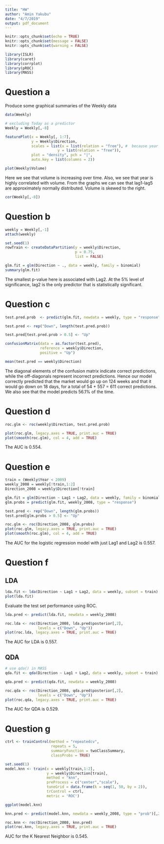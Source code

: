 ```yaml
---
title: "HW"
author: "Amin Yakubu"
date: "4/7/2019"
output: pdf_document
---
```


```r
knitr::opts_chunk$set(echo = TRUE)
knitr::opts_chunk$set(message = FALSE)
knitr::opts_chunk$set(warning = FALSE)
```

```r
library(ISLR)
library(caret)
library(corrplot)
library(pROC)
library(MASS)
```

# Question a

Produce some graphical summaries of the Weekly data

```r
data(Weekly)

# excluding Today as a predictor
Weekly = Weekly[,-8]
```

```r
featurePlot(x = Weekly[, 1:7], 
            y = Weekly$Direction,
            scales = list(x = list(relation = "free"), #  because year is on a different scale
                        y = list(relation = "free")),
            plot = "density", pch = "|",
            auto.key = list(columns = 2))
```

```r
plot(Weekly$Volume)
```

Here we see that volume is increasing over time. Also, we see that year is highly correlated with volume. From the graphs we can see that lag1-lag5 are approximately normally distributed. Volume is skewed to the right. 

```r
cor(Weekly[,-8])
```

# Question b  

```r
weekly = Weekly[,-1]
attach(weekly)
```

```r
set.seed(1)
rowTrain <- createDataPartition(y = weekly$Direction,
                                p = 0.75,
                                list = FALSE)
```

```r
glm.fit = glm(Direction ~ ., data = weekly, family = binomial)
summary(glm.fit)
```

The smallest p-value here is associated with Lag2. At the 5% level of significance, lag2 is the only predictor that is statistically significant. 

# Question c

```r
test.pred.prob  <- predict(glm.fit, newdata = weekly, type = "response")

test.pred <- rep("Down", length(test.pred.prob))

test.pred[test.pred.prob > 0.5] <- "Up"
```

```r
confusionMatrix(data = as.factor(test.pred),
                reference = weekly$Direction,
                positive = "Up")

mean(test.pred == weekly$Direction)
```

The diagonal elements of the confusion matrix indicate correct predictions, while the off-diagonals represent incorrect predictions. Hence our model correctly predicted that the market would go up on 124 weeks and that it would go down on 18 days, for a total of 54 + 557 = 611 correct predictions. We also see that the model predicts 56.1% of the time. 

# Question d

```r
roc.glm <- roc(weekly$Direction, test.pred.prob)

plot(roc.glm, legacy.axes = TRUE, print.auc = TRUE)
plot(smooth(roc.glm), col = 4, add = TRUE)
```

The AUC is 0.554. 

# Question e

```r
train = (Weekly$Year < 2009)
weekly_2008 = weekly[!train,1:2]
Direction_2008 = weekly$Direction[!train]
```

```r
glm.fit = glm(Direction ~ Lag1 + Lag2, data = weekly, family = binomial, subset = train)
glm.probs = predict(glm.fit, weekly_2008, type = "response")

test.pred <- rep("Down", length(glm.probs))
test.pred[glm.probs > 0.5] <- "Up"
```

```r
roc.glm <- roc(Direction_2008, glm.probs)
plot(roc.glm, legacy.axes = TRUE, print.auc = TRUE)
plot(smooth(roc.glm), col = 4, add = TRUE)
```

The AUC for the logistic regression model with just Lag1 and Lag2 is 0.557. 

# Question f

## LDA 

```r
lda.fit <- lda(Direction ~ Lag1 + Lag2, data = weekly, subset = train)
plot(lda.fit)
```

Evaluate the test set performance using ROC.

```r
lda.pred <- predict(lda.fit, newdata = weekly_2008)

roc.lda <- roc(Direction_2008, lda.pred$posterior[,2], 
               levels = c("Down", "Up"))
plot(roc.lda, legacy.axes = TRUE, print.auc = TRUE)
```

The AUC for LDA is 0.557. 

## QDA

```r
# use qda() in MASS
qda.fit <- qda(Direction ~ Lag1 + Lag2, data = weekly, subset = train)

qda.pred <- predict(qda.fit, newdata = weekly_2008)

roc.qda <- roc(Direction_2008, qda.pred$posterior[,2], 
               levels = c("Down", "Up"))
plot(roc.qda, legacy.axes = TRUE, print.auc = TRUE)
```

The AUC for QDA is 0.529.

# Question g

```r
ctrl <- trainControl(method = "repeatedcv",
                     repeats = 5,
                     summaryFunction = twoClassSummary,
                     classProbs = TRUE)

set.seed(1)
model.knn <- train(x = weekly[train,1:2],
                   y = weekly$Direction[train],
                   method = "knn",
                   preProcess = c("center","scale"),
                   tuneGrid = data.frame(k = seq(1, 50, by = 2)),
                   trControl = ctrl,
                   metric = 'ROC')

ggplot(model.knn)
```

```r
knn.pred <- predict(model.knn, newdata = weekly_2008, type = "prob")[,2]

roc.knn <- roc(Direction_2008, knn.pred)
plot(roc.knn, legacy.axes = TRUE, print.auc = TRUE)
```

AUC for the K Nearest Neighbor is 0.545. 














































